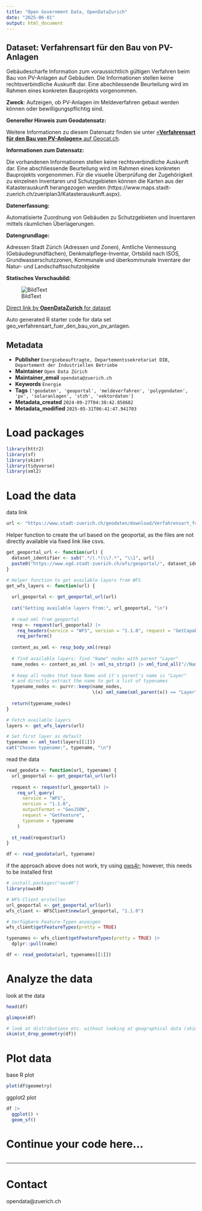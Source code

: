 ```yaml
---
title: "Open Government Data, OpenDataZurich"
date: "2025-06-01"
output: html_document
---
```


## Dataset: Verfahrensart für den Bau von PV-Anlagen

Gebäudescharfe Information zum voraussichtlich gültigen Verfahren beim Bau von PV-Anlagen auf Gebäuden. 
Die Informationen stellen keine rechtsverbindliche Auskunft dar. Eine abschliessende Beurteilung wird im Rahmen eines konkreten Bauprojekts vorgenommen.

**Zweck**: Aufzeigen, ob PV-Anlagen im Meldeverfahren gebaut werden können oder bewilligungspflichtig sind.

**Genereller Hinweis zum Geodatensatz:**


Weitere Informationen zu diesem Datensatz finden sie unter [«**Verfahrensart für den Bau von PV-Anlagen»** auf Geocat.ch](https://www.geocat.ch/geonetwork/srv/ger/catalog.search#/metadata/b2001940-b7a4-40c4-872e-c81832419060).				
			   

**Informationen zum Datensatz:**

Die vorhandenen Informationen stellen keine rechtsverbindliche Auskunft dar. Eine abschliessende Beurteilung wird im Rahmen eines konkreten Bauprojekts vorgenommen.
Für die visuelle Überprüfung der Zugehörigkeit zu einzelnen Inventaren und Schutzgebieten können die Karten aus der Katasterauskunft herangezogen werden (https://www.maps.stadt-zuerich.ch/zueriplan3/Katasterauskunft.aspx).


**Datenerfassung:**

Automatisierte Zuordnung von Gebäuden zu Schutzgebieten und Inventaren mittels räumlichen Überlagerungen.

**Datengrundlage:**

Adressen Stadt Zürich (Adressen und Zonen), Amtliche Vermessung (Gebäudegrundflächen), Denkmalpflege-Inventar, Ortsbild nach ISOS, Grundwasserschutzzonen, Kommunale und überkommunale Inventare der Natur- und Landschaftsschutzobjekte

**Statisches Vorschaubild:**

![BildText](https://www.gis.stadt-zuerich.ch/zueriplan_docs/geocat/b2001940-b7a4-40c4-872e-c81832419060.png)



[Direct link by **OpenDataZurich** for dataset](https://data.stadt-zuerich.ch/dataset/geo_verfahrensart_fuer_den_bau_von_pv_anlagen)

Auto generated R starter code for data set geo_verfahrensart_fuer_den_bau_von_pv_anlagen.

## Metadata

- **Publisher** `Energiebeauftragte, Departementssekretariat DIB, Departement der Industriellen Betriebe`
- **Maintainer** `Open Data Zürich`
- **Maintainer_email** `opendata@zuerich.ch`
- **Keywords** `Energie`
- **Tags** `['geodaten', 'geoportal', 'meldeverfahren', 'polygondaten', 'pv', 'solaranlagen', 'stzh', 'vektordaten']`
- **Metadata_created** `2024-09-27T04:30:42.858682`
- **Metadata_modified** `2025-05-31T06:41:47.941703`


# Load packages

```r
library(httr2)
library(sf)
library(skimr)
library(tidyverse)
library(xml2)
```

# Load the data

data link
```r
url <- "https://www.stadt-zuerich.ch/geodaten/download/Verfahrensart_fuer_den_Bau_von_PV_Anlagen?format=geojson_link"
```


Helper function to create the url based on the geoportal, as the files are not directly available via fixed link like csvs.
```r
get_geoportal_url <- function(url) {
  dataset_identifier <- sub(".*/(.*)\\?.*", "\\1", url)
  paste0("https://www.ogd.stadt-zuerich.ch/wfs/geoportal/", dataset_identifier)
}
```

```r
# Helper function to get available layers from WFS
get_wfs_layers <- function(url) {
  
  url_geoportal <- get_geoportal_url(url)
  
  cat("Getting available layers from:", url_geoportal, "\n")
  
  # read xml from geoportal
  resp <- request(url_geoportal) |> 
    req_headers(service = "WFS", version = "1.1.0", request = "GetCapabilities") |> 
    req_perform()
  
  content_as_xml <- resp_body_xml(resp)
  
  # find available layers: find "Name" nodes with parent "Layer"
  name_nodes <- content_as_xml |> xml_ns_strip() |> xml_find_all("//Name")
  
  # keep all nodes that have Name and it's parent's name is "Layer"
  # and directly extract the name to get a list of typenames
  typename_nodes <- purrr::keep(name_nodes,
                                \(x) xml_name(xml_parent(x)) == "Layer")
  
  return(typename_nodes)
}

# Fetch available layers
layers <- get_wfs_layers(url)

# Set first layer as default
typename <- xml_text(layers[[1]])
cat("Chosen typename:", typename, "\n")
```

read the data
```r
read_geodata <- function(url, typename) {
  url_geoportal <- get_geoportal_url(url)
  
  request <- request(url_geoportal) |>
    req_url_query(
      service = "WFS",
      version = "1.1.0",
      outputFormat = "GeoJSON",
      request = "GetFeature",
      typename = typename
    )
  
  st_read(request$url)
}

df <- read_geodata(url, typename)
```

if the approach above does not work, try using [ows4r](https://eblondel.github.io/ows4R/); however, this needs to be installed first
```r
# install.packages("ows4R")
library(ows4R)

# WFS-Client erstellen
url_geoportal <- get_geoportal_url(url)
wfs_client <- WFSClient$new(url_geoportal, "1.1.0")

# Verfügbare Feature-Typen anzeigen
wfs_client$getFeatureTypes(pretty = TRUE)

typenames <- wfs_client$getFeatureTypes(pretty = TRUE) |> 
  dplyr::pull(name)

df <- read_geodata(url, typenames[[1]])
```

# Analyze the data

look at the data
```r
head(df)
```

```r
glimpse(df)
```

```r
# look at distributions etc. without looking at geographical data (skim cannot deal with geometries)
skim(st_drop_geometry(df))
```

# Plot data

base R plot
```r
plot(df$geometry)
```

ggplot2 plot
```r
df |>
  ggplot() +
  geom_sf()
```

# Continue your code here...

```r

```

------------------------------------------------------------------------

# Contact

opendata@zuerich.ch
